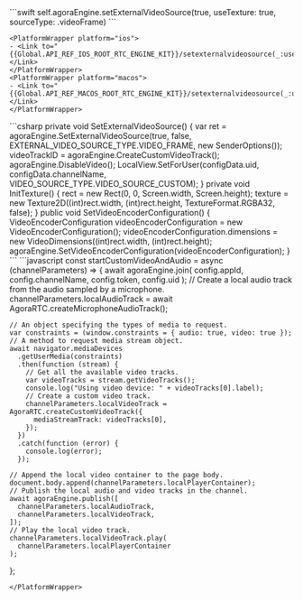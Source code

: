 <PlatformWrapper platform="ios">
    ```swift
    self.agoraEngine.setExternalVideoSource(true, useTexture: true, sourceType: .videoFrame)
    ```

    <PlatformWrapper platform="ios">
    - <Link to="{{Global.API_REF_IOS_ROOT_RTC_ENGINE_KIT}}/setexternalvideosource(_:usetexture:sourcetype:)">setExternalVideoSource(_:useTexture:sourceType:)</Link>
    </PlatformWrapper>
    <PlatformWrapper platform="macos">
    - <Link to="{{Global.API_REF_MACOS_ROOT_RTC_ENGINE_KIT}}/setexternalvideosource(_:usetexture:sourcetype:)">setExternalVideoSource(_:useTexture:sourceType:)</Link>
    </PlatformWrapper>
</PlatformWrapper>
<PlatformWrapper platform="unity">
    ```csharp
    private void SetExternalVideoSource()
    {
        var ret = agoraEngine.SetExternalVideoSource(true, false, EXTERNAL_VIDEO_SOURCE_TYPE.VIDEO_FRAME, new SenderOptions());
        videoTrackID = agoraEngine.CreateCustomVideoTrack();
        agoraEngine.DisableVideo();
        LocalView.SetForUser(configData.uid, configData.channelName, VIDEO_SOURCE_TYPE.VIDEO_SOURCE_CUSTOM);
    }
    private void InitTexture()
    {
        rect = new Rect(0, 0, Screen.width, Screen.height);
        texture = new Texture2D((int)rect.width, (int)rect.height, TextureFormat.RGBA32, false);
    }
    public void SetVideoEncoderConfiguration()
    {
        VideoEncoderConfiguration videoEncoderConfiguration = new VideoEncoderConfiguration();
        videoEncoderConfiguration.dimensions = new VideoDimensions((int)rect.width, (int)rect.height);
        agoraEngine.SetVideoEncoderConfiguration(videoEncoderConfiguration);
    }
    ```
</PlatformWrapper>
<PlatformWrapper platform="web">
```javascript
const startCustomVideoAndAudio = async (channelParameters) => {
    await agoraEngine.join(
      config.appId,
      config.channelName,
      config.token,
      config.uid
    );
    // Create a local audio track from the audio sampled by a microphone.
    channelParameters.localAudioTrack =
      await AgoraRTC.createMicrophoneAudioTrack();

    // An object specifying the types of media to request.
    var constraints = (window.constraints = { audio: true, video: true });
    // A method to request media stream object.
    await navigator.mediaDevices
      .getUserMedia(constraints)
      .then(function (stream) {
        // Get all the available video tracks.
        var videoTracks = stream.getVideoTracks();
        console.log("Using video device: " + videoTracks[0].label);
        // Create a custom video track.
        channelParameters.localVideoTrack = AgoraRTC.createCustomVideoTrack({
          mediaStreamTrack: videoTracks[0],
        });
      })
      .catch(function (error) {
        console.log(error);
      });

    // Append the local video container to the page body.
    document.body.append(channelParameters.localPlayerContainer);
    // Publish the local audio and video tracks in the channel.
    await agoraEngine.publish([
      channelParameters.localAudioTrack,
      channelParameters.localVideoTrack,
    ]);
    // Play the local video track.
    channelParameters.localVideoTrack.play(
      channelParameters.localPlayerContainer
    );
  };
```
</PlatformWrapper>
